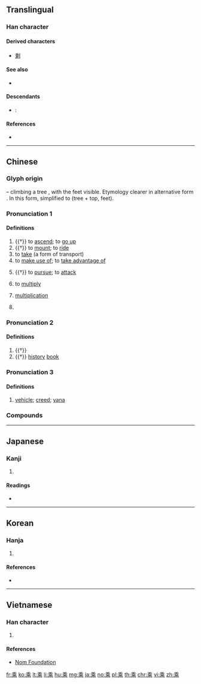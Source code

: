 {{also|乗|椉}}
==Translingual==
{{ja-forms|[[乗]]|乘|乘}}

===Han character===
{{Han char|rn=4|rad=丿|as=09|sn=10|four=20901|canj=HDLP|ids=⿻禾北}}

====Derived characters====
* [[剩]]

====See also====
* {{l|mul|埀}}

====Descendants====
* {{context|chiefly|Japanese|lang=ja}}: {{ja-l|乗}}

====References====
* {{Han ref|kx=0083.090|dkj=00154|dj=0166.400|hdz=10040.010|uh=4E58|ud=20056|bh=ADBC|bd=44476}}

----

==Chinese==
{{zh-forms|alt=乗,椉}}

===Glyph origin===
{{Han etyl}}
{{liushu|p}} – climbing a tree {{zh-l|*木}}, with the feet visible. Etymology clearer in alternative form {{zh-l|*椉}}. In this form, simplified to {{Han compound|禾|北}} (tree + top, feet).

===Pronunciation 1===
{{zh-pron
|m=chéng
|c=sing4
|mn=sêng
|h=pfs=sṳ̀n
|mc=1
|oc=1,1
|ma=
|cat=v,n,pn
}}

====Definitions====
{{zh-hanzi}}

# {{†}} to [[ascend]]; to [[go up]]
# {{†}} to [[mount]]; to [[ride]]
# to [[take]] (a form of transport)
# to [[make use of]]; to [[take advantage of]]
#: {{zh-x|乘機|to '''seize''' the opportunity}}
# {{†}} to [[pursue]]; to [[attack]]
# {{lb|zh|mathematics}} to [[multiply]]
#: {{zh-x|二 乘 八 等於 十六。|Two '''times''' eight equals sixteen.}}
# {{lb|zh|mathematics}} [[multiplication]]
#: {{zh-x|加.減.乘.除|addition, subtraction, '''multiplication''', division}}
# {{surname|lang=zh}}

===Pronunciation 2===
{{zh-pron
|m=shèng
|c=sing6
|mn=sēng
|h=pfs=sṳn
|dial=n
|mc=2
|oc=2,2
|ma=
|cat=n,cls
}}

====Definitions====
{{zh-hanzi}}

# {{†}} {{zh-classifier|[[carriage]]s drawn by [[four]] [[horse]]s}}
# {{†}} [[history]] [[book]]

===Pronunciation 3===
{{zh-pron
|m=乘
|c=sing6
|dial=n
|mc=
|oc=
|ma=
|cat=n
}}

====Definitions====
{{zh-hanzi}}

# {{lb|zh|Buddhism}} [[vehicle]]; [[creed]]; [[yana]]

===Compounds===
{{zh-der|大乘:dàchéng, dàshèng|二乘:èrchéng, èrshèng|上乘:shàngchéng, shàngshèng|小乘:xiǎochéng, xiǎoshèng|三乘|三乘比|下乘|乘亂|乘亂坐大|乘人不備|乘人之危|乘人之厄|乘便|乘偽行詐|乘傳|乘其不備|乘其不意|乘冪|乘凶完配|乘務員|乘勝追擊|乘勝逐北|乘勢|乘化|乘危|乘坐|乘堅策肥|乘堅驅良|乘夜|乘奔御風|乘客|乘數|乘方|乘時|乘月|乘桴|乘槎|乘機|乘機坐大|乘機應變|乘法|乘流|乘涼|乘火打劫|乘田|乘積|乘空|乘肥衣輕|乘肩|乘興|乘興而來|乘船|乘虛|乘虛而入|乘號|乘車|乘車戴笠|乘軒|乘軒鶴|乘輕驅肥|乘輿|乘輿播越|乘輿播遷|乘酒|乘間|乘間投隙|乘除|乘隙|乘隙而入|乘雲|乘風破浪|乘馬|乘鶴|乘鶴駕雲|乘鸞跨鳳|乘黃|乘龍|乘龍佳婿|乘龍快婿|伍員乘潮|傳乘|共乘|出乘|加減乘除|千乘|千乘萬騎|卒乘|可乘之機|可乘之隙|史乘|因利乘便|大乘佛教|大乘經典|家乘|小乘戒|搭乘|摶柱乘梁|攝大乘論|晉乘楚杌|有機可乘|有隙可乘|服冕乘軒|枚乘|無勢可乘|無機可乘|無隙可乘|照乘珠|琴高乘鯉|百乘之家|盛衰相乘|萬乘|萬乘之國|萬乘之尊|竊幸乘寵|老鶴乘軒|自乘|被乘數|變亂紛乘|負乘致寇|貨幣乘數|超乘|跨鳳乘鸞|跨鳳乘龍|迭乘|野乘|陪乘|階乘|飛蓬乘風|飛龍乘雲|騎乘|驂乘|鶴乘軒|黃帝乘龍}}

----

==Japanese==

===Kanji===
{{ja-kanji|grade=|rs=丿09}}

# {{defn|lang=ja|sort=丿09}}

====Readings====
* {{ja-readings|goon=[[じょう]] (jō)|kanon=[[しょう]] (shō)|kun=[[のる]] (noru)}}

----

==Korean==

===Hanja===
{{ko-hanja|hangeul=승|rv=seung|mr=sŭng|eumhun=[[타다|탈]]|ehrv=tal|ehmr=t'al|ehy=}}

# {{defn|lang=ko|sort=丿09}}

====References====
* {{Hanja ref|nav=10257}}

----

==Vietnamese==

===Han character===
{{vi-hantu|[[thặng]], [[thắng]], [[thừa]]|rs=丿09}}

# {{defn|lang=vi|sort=丿09}}

====References====
* [http://nomfoundation.org/common/nom_details.php?codepoint=4e58 Nom Foundation]

[[fr:乘]]
[[ko:乘]]
[[lt:乘]]
[[li:乘]]
[[hu:乘]]
[[mg:乘]]
[[ja:乘]]
[[no:乘]]
[[pl:乘]]
[[th:乘]]
[[chr:乘]]
[[vi:乘]]
[[zh:乘]]